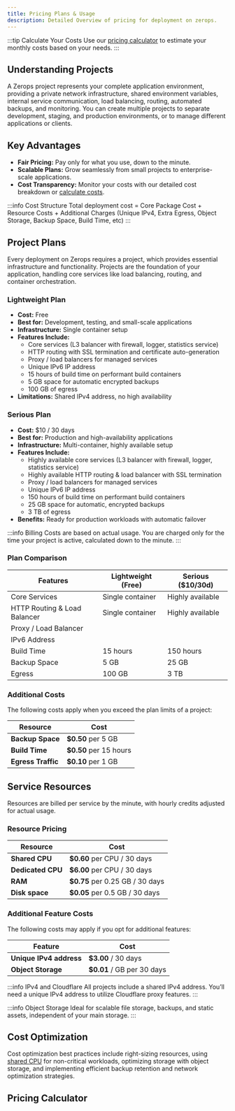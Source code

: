 ```yaml
---
title: Pricing Plans & Usage
description: Detailed Overview of pricing for deployment on zerops.
---
```



:::tip Calculate Your Costs
Use our [pricing calculator](#pricing-calculator) to estimate your monthly costs based on your needs.
:::

## Understanding Projects
A Zerops project represents your complete application environment, providing a private network infrastructure, shared environment variables, internal service communication, load balancing, routing, automated backups, and monitoring. You can create multiple projects to separate development, staging, and production environments, or to manage different applications or clients.

## Key Advantages

- **Fair Pricing:** Pay only for what you use, down to the minute.
- **Scalable Plans:** Grow seamlessly from small projects to enterprise-scale applications.
- **Cost Transparency:** Monitor your costs with our detailed cost breakdown or [calculate costs](#pricing-calculator).

:::info Cost Structure
Total deployment cost = Core Package Cost + Resource Costs + Additional Charges (Unique IPv4, Extra Egress, Object Storage, Backup Space, Build Time, etc)
:::

## Project Plans

Every deployment on Zerops requires a project, which provides essential infrastructure and functionality. Projects are the foundation of your application, handling core services like load balancing, routing, and container orchestration.

### Lightweight Plan
- **Cost:** Free
- **Best for:** Development, testing, and small-scale applications
- **Infrastructure:** Single container setup
- **Features Include:**
  - Core services (L3 balancer with firewall, logger, statistics service)
  - HTTP routing with SSL termination and certificate auto-generation
  - Proxy / load balancers for managed services
  - Unique IPv6 IP address
  - 15 hours of build time on performant build containers
  - 5 GB space for automatic encrypted backups
  - 100 GB of egress
- **Limitations:** Shared IPv4 address, no high availability

### Serious Plan
- **Cost:** $10 / 30 days
- **Best for:** Production and high-availability applications
- **Infrastructure:** Multi-container, highly available setup
- **Features Include:**
  - Highly available core services (L3 balancer with firewall, logger, statistics service)
  - Highly available HTTP routing & load balancer with SSL termination
  - Proxy / load balancers for managed services
  - Unique IPv6 IP address
  - 150 hours of build time on performant build containers
  - 25 GB space for automatic, encrypted backups
  - 3 TB of egress
- **Benefits:** Ready for production workloads with automatic failover

:::info Billing
Costs are based on actual usage. You are charged only for the time your project is active, calculated down to the minute.
:::

### Plan Comparison

<table className="w-full ">
  <thead>
    <tr>
      <th className="w-fit"><strong>Features</strong></th>
      <th className="w-fit"><strong>Lightweight (Free)</strong></th>
      <th className="w-fit"><strong>Serious ($10/30d)</strong></th>
    </tr>
  </thead>
  <tbody>
    <tr>
      <td className="w-fit">Core Services</td>
      <td className="w-fit">Single container</td>
      <td className="w-fit">Highly available</td>
    </tr>
    <tr>
      <td className="w-fit">HTTP Routing & Load Balancer</td>
      <td className="w-fit">Single container</td>
      <td className="w-fit">Highly available</td>
    </tr>
    <tr>
      <td className="w-fit">Proxy / Load Balancer</td>
      <td className="w-fit"><CheckCircleSolid /></td>
      <td className="w-fit"><CheckCircleSolid /></td>
    </tr>
    <tr>
      <td className="w-fit">IPv6 Address</td>
      <td className="w-fit"><CheckCircleSolid /></td>
      <td className="w-fit"><CheckCircleSolid /></td>
    </tr>
    <tr>
      <td className="w-fit">Build Time</td>
      <td className="w-fit">15 hours</td>
      <td className="w-fit">150 hours</td>
    </tr>
    <tr>
      <td className="w-fit">Backup Space</td>
      <td className="w-fit">5 GB</td>
      <td className="w-fit">25 GB</td>
    </tr>
    <tr>
      <td className="w-fit">Egress</td>
      <td className="w-fit">100 GB</td>
      <td className="w-fit">3 TB</td>
    </tr>
  </tbody>
</table>

### Additional Costs

The following costs apply when you exceed the plan limits of a project:

<table className="w-full ">
  <thead>
    <tr>
      <th className="w-fit whitespace-nowrap"><strong>Resource</strong></th>
      <th className="w-fit"><strong>Cost</strong></th>
    </tr>
  </thead>
  <tbody>
    <tr>
      <td className="w-fit whitespace-nowrap"><strong>Backup Space</strong></td>
      <td className="w-fit"><strong>$0.50</strong> per 5 GB</td>
    </tr>
    <tr>
      <td className="w-fit whitespace-nowrap"><strong>Build Time</strong></td>
      <td className="w-fit"><strong>$0.50</strong> per 15 hours</td>
    </tr>
    <tr>
      <td className="w-fit whitespace-nowrap"><strong>Egress Traffic</strong></td>
      <td className="w-fit"><strong>$0.10</strong> per 1 GB</td>
    </tr>
  </tbody>
</table>

## Service Resources

Resources are billed per service by the minute, with hourly credits adjusted for actual usage.

### Resource Pricing

<table className="w-full ">
  <thead>
    <tr>
      <th className="w-fit whitespace-nowrap"><strong>Resource</strong></th>
      <th className="w-fit"><strong>Cost</strong></th>
    </tr>
  </thead>
  <tbody>
    <tr>
      <td className="w-fit whitespace-nowrap"><strong>Shared CPU</strong></td>
      <td className="w-fit"><strong>$0.60</strong> per CPU / 30 days</td>
    </tr>
    <tr>
      <td className="w-fit whitespace-nowrap"><strong>Dedicated CPU</strong></td>
      <td className="w-fit"><strong>$6.00</strong> per CPU / 30 days</td>
    </tr>
    <tr>
      <td className="w-fit whitespace-nowrap"><strong>RAM</strong></td>
      <td className="w-fit"><strong>$0.75</strong> per 0.25 GB / 30 days</td>
    </tr>
    <tr>
      <td className="w-fit whitespace-nowrap"><strong>Disk space</strong></td>
      <td className="w-fit"><strong>$0.05</strong> per 0.5 GB / 30 days</td>
    </tr>
  </tbody>
</table>

### Additional Feature Costs

The following costs may apply if you opt for additional features:

<table className="w-full ">
  <thead>
    <tr>
      <th className="w-fit whitespace-nowrap"><strong>Feature</strong></th>
      <th className="w-fit"><strong>Cost</strong></th>
    </tr>
  </thead>
  <tbody>
    <tr>
      <td className="w-fit whitespace-nowrap"><strong>Unique IPv4 address</strong></td>
      <td className="w-fit"><strong>$3.00</strong> / 30 days</td>
    </tr>
    <tr>
      <td className="w-fit whitespace-nowrap"><strong>Object Storage</strong></td>
      <td className="w-fit"><strong>$0.01</strong> / GB per 30 days</td>
    </tr>
  </tbody>
</table>

:::info IPv4 and Cloudflare
All projects include a shared IPv4 address. You’ll need a unique IPv4 address to utilize Cloudflare proxy features.
:::

:::info Object Storage
Ideal for scalable file storage, backups, and static assets, independent of your main storage.
:::

## Cost Optimization

Cost optimization best practices include right-sizing resources, using [shared CPU](https://docs.zerops.io/features/scaling-ha#shared) for non-critical workloads, optimizing storage with object storage, and implementing efficient backup retention and network optimization strategies.

## Pricing Calculator

<PricingCalculator />

